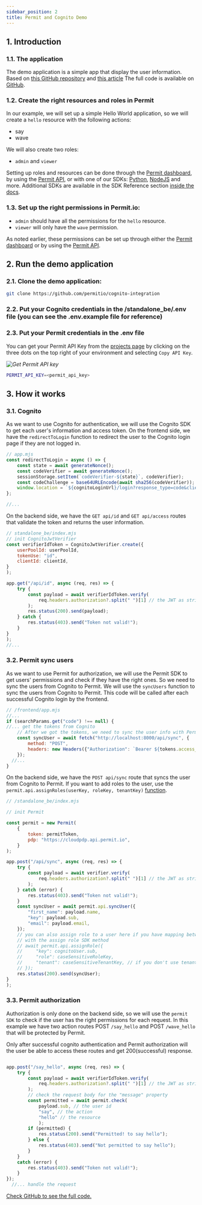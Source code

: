 ```yaml
---
sidebar_position: 2
title: Permit and Cognito Demo
---
```


## 1. Introduction
### 1.1. The application
The demo application is a simple app that display the user information.
Based on [this GitHub repository](https://github.com/sashee/cognito-auth-example) and [this article](https://advancedweb.hu/how-to-add-cognito-login-to-a-website/)
The full code is available on [GitHub](https://github.com/permitio/cognito-integration).

 
### 1.2. Create the right resources and roles in Permit
In our example, we will set up a simple Hello World application, so we will create a `hello` resource with the following actions:

- say
- wave

We will also create two roles:
- `admin` and `viewer`

Setting up roles and resources can be done through the [Permit dashboard](https://app.permit.io/policy-editor), by using the [Permit API](https://api.permit.io/v2/redoc#tag/Roles/operation/create_role), or with one of our SDKs: [Python](/sdk/python/usage-example/#create-a-role), [NodeJS](/sdk/nodejs/usage-example#create-a-role) and more. Additional SDKs are available in the SDK Reference section [inside the docs](/).

### 1.3. Set up the right permissions in Permit.io:

- `admin` should have all the permissions for the `hello` resource.
- `viewer` will only have the `wave` permission.

As noted earlier, these permissions can be set up through either the [Permit dashboard](https://app.permit.io/policy-editor) or by using the [Permit API](https://api.permit.io/v2/redoc#tag/Roles/operation/assign_permissions_to_role).

## 2. Run the demo application
### 2.1. Clone the demo application:

```bash
git clone https://github.com/permitio/cognito-integration
```

### 2.2. Put your Cognito credentials in the /standalone_be/.env file (you can see the .env.example file for reference)


### 2.3. Put your Permit credentials in the .env file
You can get your Permit API Key from the [projects page](https://app.permit.io/projects) by clicking on the three dots on the top right of your environment and selecting `Copy API Key`.

_![Get Permit API key](/img/onboarding/secret-key-1.png)_

```bash
PERMIT_API_KEY=<permit_api_key>
```




## 3. How it works
### 3.1. Cognito
As we want to use Cognito for authentication, we will use the Cognito SDK to get each user's information and access token.
On the frontend side, we have the `redirectToLogin` function to redirect the user to the Cognito login page if they are not logged in.

```js
// app.mjs
const redirectToLogin = async () => {
	const state = await generateNonce();
	const codeVerifier = await generateNonce();
	sessionStorage.setItem(`codeVerifier-${state}`, codeVerifier);
	const codeChallenge = base64URLEncode(await sha256(codeVerifier));
	window.location = `${cognitoLoginUrl}/login?response_type=code&client_id=${clientId}&state=${state}&code_challenge_method=S256&code_challenge=${codeChallenge}&redirect_uri=${window.location.origin}`;
};

//...
```

On the backend side, we have the `GET api/id` and `GET api/access` routes that validate the token and returns the user information.

```js
// standalone_be/index.mjs
// init CognitoJwtVerifier
const verifierIdToken = CognitoJwtVerifier.create({
    userPoolId: userPoolId,
    tokenUse: "id",
    clientId: clientId,
}
);

app.get("/api/id", async (req, res) => {
    try {
        const payload = await verifierIdToken.verify(
            req.headers.authorization?.split(" ")[1] // the JWT as string
        );
        res.status(200).send(payload);
    } catch {
        res.status(403).send("Token not valid!");
    }
}
);
//...
```

### 3.2. Permit sync users
As we want to use Permit for authorization, we will use the Permit SDK to get users' permissions and check if they have the right ones.
So we need to sync the users from Cognito to Permit.
We will use the `syncUsers` function to sync the users from Cognito to Permit.
This code will be called after each successful Cognito login by the frontend.


```js
// /frontend/app.mjs
//...
if (searchParams.get("code") !== null) {
//... get the tokens from Cognito
	// After we got the tokens, we need to sync the user info with Permit
	const syncUser = await fetch("http://localhost:8000/api/sync", {
		method: "POST",
		headers: new Headers({"Authorization": `Bearer ${tokens.access_token}`}),
	});
  //...
}
```

On the backend side, we have the `POST api/sync` route that syncs the user from Cognito to Permit.
If you want to add roles to the user, use the `permit.api.assignRoles(userKey, roleKey, tenantKey)` [function](/sdk/nodejs/role/assign-role/). 

```js
// /standalone_be/index.mjs

// init Permit

const permit = new Permit(
    {
        token: permitToken,
        pdp: "https://cloudpdp.api.permit.io",
    }
);

app.post("/api/sync", async (req, res) => {
    try {
        const payload = await verifier.verify(
            req.headers.authorization?.split(" ")[1] // the JWT as string
        );
    } catch (error) {
        res.status(403).send("Token not valid!");
    }
    const syncUser = await permit.api.syncUser({
        "first_name": payload.name,
        "key": payload.sub,
        "email": payload.email,
    });
    // you can also assign role to a user here if you have mapping between Cognito groups and Permit roles
    // with the assign role SDK method
    // await permit.api.assignRole({
    //     "key": cognitoUser.sub,
    //     "role": caseSensitiveRoleKey,
    //     "tenant": caseSensitiveTenantKey, // if you don't use tenants, use 'default'
    // });
    res.status(200).send(syncUser);
}
);
```

### 3.3. Permit authorization

Authorization is only done on the backend side, so we will use the `permit SDK` to check if the user has the right permissions for each request.
In this example we have two action routes POST `/say_hello` and POST `/wave_hello` that will be protected by Permit.

Only after successful cognito authentication and Permit authorization will the user be able to access these routes and get 200(successful) response.

```js

app.post("/say_hello", async (req, res) => {
    try {
        const payload = await verifierIdToken.verify(
            req.headers.authorization?.split(" ")[1] // the JWT as string
        );
        // check the request body for the "message" property
        const permitted = await permit.check(
            payload.sub, // the user id
            "say", // the action
            "hello" // the resource
            );
        if (permitted) {
            res.status(200).send("Permitted! to say hello");
        } else {
            res.status(403).send("Not permitted to say hello");
        }
    }
    catch (error) {
        res.status(403).send("Token not valid!");
    }
});
  //... handle the request
```



[Check GitHub to see the full code.](https://github.com/permitio/cognito-integration)
